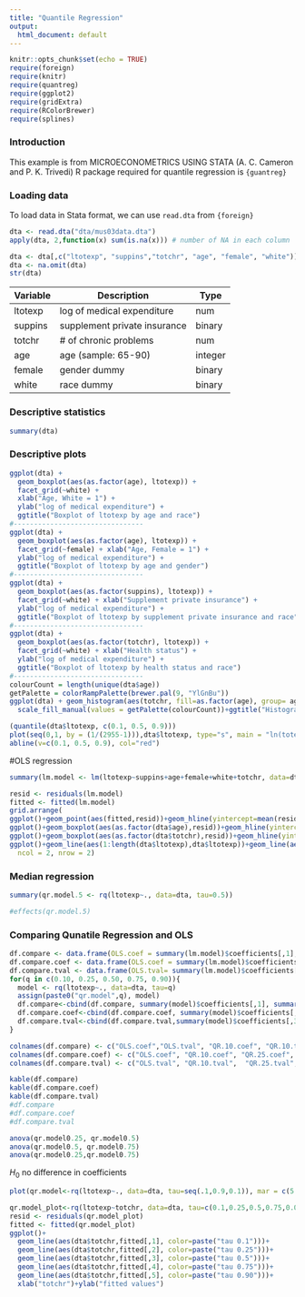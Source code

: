 ```yaml
---
title: "Quantile Regression"
output:
  html_document: default
---
```


```r
knitr::opts_chunk$set(echo = TRUE)
require(foreign)
require(knitr)
require(quantreg)
require(ggplot2)
require(gridExtra)
require(RColorBrewer)
require(splines)
```

### Introduction 

This example is from MICROECONOMETRICS USING STATA 
(A. C. Cameron and P. K. Trivedi)
R package required for quantile regression is `{guantreg}`


### Loading data 

To load data in Stata format, we can use `read.dta` from `{foreign}`

```r
dta <- read.dta("dta/mus03data.dta")
apply(dta, 2,function(x) sum(is.na(x))) # number of NA in each column
```


```r
dta <- dta[,c("ltotexp", "suppins","totchr", "age", "female", "white")]
dta <- na.omit(dta)
str(dta)
```


| Variable | Description                  | Type    |
|----------|------------------------------|---------|
| ltotexp  | log of medical expenditure   | num     |
| suppins  | supplement private insurance | binary  |
| totchr   | # of chronic problems        | num     |
| age      | age (sample: 65-90)          | integer |
| female   | gender dummy                 | binary  |
| white    | race dummy                   | binary  |



### Descriptive statistics

```r
summary(dta)
```


### Descriptive plots

```r
ggplot(dta) + 
  geom_boxplot(aes(as.factor(age), ltotexp)) +
  facet_grid(~white) +
  xlab("Age, White = 1") +
  ylab("log of medical expenditure") +
  ggtitle("Boxplot of ltotexp by age and race")
#--------------------------------
ggplot(dta) + 
  geom_boxplot(aes(as.factor(age), ltotexp)) + 
  facet_grid(~female) + xlab("Age, Female = 1") + 
  ylab("log of medical expenditure") +
  ggtitle("Boxplot of ltotexp by age and gender")
#--------------------------------
ggplot(dta) + 
  geom_boxplot(aes(as.factor(suppins), ltotexp)) + 
  facet_grid(~white) + xlab("Supplement private insurance") + 
  ylab("log of medical expenditure") +
  ggtitle("Boxplot of ltotexp by supplement private insurance and race")
#--------------------------------
ggplot(dta) + 
  geom_boxplot(aes(as.factor(totchr), ltotexp)) + 
  facet_grid(~white) + xlab("Health status") + 
  ylab("log of medical expenditure") +
  ggtitle("Boxplot of ltotexp by health status and race")
#--------------------------------
colourCount = length(unique(dta$age))
getPalette = colorRampPalette(brewer.pal(9, "YlGnBu"))
ggplot(dta) + geom_histogram(aes(totchr, fill=as.factor(age), group= age), bins=7) + 
  scale_fill_manual(values = getPalette(colourCount))+ggtitle("Histogram: Count of of chronic problems by age")+guides(fill=guide_legend(title="Age"))

```


```r
(quantile(dta$ltotexp, c(0.1, 0.5, 0.9)))
plot(seq(0,1, by = (1/(2955-1))),dta$ltotexp, type="s", main = "ln(totexp)",xlab="fraction of the data", ylab="quantiles of ln(totexp) if totexp >0")
abline(v=c(0.1, 0.5, 0.9), col="red")
```

#OLS regression 

```r
summary(lm.model <- lm(ltotexp~suppins+age+female+white+totchr, data=dta))
```

```r
resid <- residuals(lm.model)
fitted <- fitted(lm.model)
grid.arrange(
ggplot()+geom_point(aes(fitted,resid))+geom_hline(yintercept=mean(resid), colour="red"),
ggplot()+geom_boxplot(aes(as.factor(dta$age),resid))+geom_hline(yintercept=mean(resid), colour="red"),
ggplot()+geom_boxplot(aes(as.factor(dta$totchr),resid))+geom_hline(yintercept=mean(resid), colour="red"),
ggplot()+geom_line(aes(1:length(dta$ltotexp),dta$ltotexp))+geom_line(aes(1:length(dta$ltotexp),fitted, colour="red")),
  ncol = 2, nrow = 2)
```


### Median regression

```r
summary(qr.model.5 <- rq(ltotexp~., data=dta, tau=0.5))
```


```r
#effects(qr.model.5)
```
### Comparing Qunatile Regression and OLS

```r
df.compare <- data.frame(OLS.coef = summary(lm.model)$coefficients[,1], OLS.tval= summary(lm.model)$coefficients[,3])
df.compare.coef <- data.frame(OLS.coef = summary(lm.model)$coefficients[,1])
df.compare.tval <- data.frame(OLS.tval= summary(lm.model)$coefficients[,3])
for(q in c(0.10, 0.25, 0.50, 0.75, 0.90)){
  model <- rq(ltotexp~., data=dta, tau=q)
  assign(paste0("qr.model",q), model)
  df.compare<-cbind(df.compare, summary(model)$coefficients[,1], summary(model)$coefficients[,3])
  df.compare.coef<-cbind(df.compare.coef, summary(model)$coefficients[,1])
  df.compare.tval<-cbind(df.compare.tval,summary(model)$coefficients[,3])
}

colnames(df.compare) <- c("OLS.coef","OLS.tval", "QR.10.coef", "QR.10.tval", "QR.25.coef", "QR.25.tval", "QR.50.coef", "QR.50.tval", "QR.75.coef", "QR.75.tval", "QR.90.coef", "QR.90.tval")
colnames(df.compare.coef) <- c("OLS.coef", "QR.10.coef", "QR.25.coef",  "QR.50.coef", "QR.75.coef",  "QR.90.coef")
colnames(df.compare.tval) <- c("OLS.tval", "QR.10.tval",  "QR.25.tval",  "QR.50.tval",  "QR.75.tval",  "QR.90.tval")
```


```r
kable(df.compare)
kable(df.compare.coef)
kable(df.compare.tval)
#df.compare
#df.compare.coef
#df.compare.tval
```


```r
anova(qr.model0.25, qr.model0.5)
anova(qr.model0.5, qr.model0.75)
anova(qr.model0.25,qr.model0.75)
```

$H_0$ no difference in coefficients


```r
plot(qr.model<-rq(ltotexp~., data=dta, tau=seq(.1,0.9,0.1)), mar = c(5.1, 4.1, 2.1, 2.1), xlab="Quantile", mfrow=c(2,3) )
```


```r
qr.model_plot<-rq(ltotexp~totchr, data=dta, tau=c(0.1,0.25,0.5,0.75,0.09))
resid <- residuals(qr.model_plot)
fitted <- fitted(qr.model_plot)
ggplot()+ 
  geom_line(aes(dta$totchr,fitted[,1], color=paste("tau 0.1")))+
  geom_line(aes(dta$totchr,fitted[,2], color=paste("tau 0.25")))+
  geom_line(aes(dta$totchr,fitted[,3], color=paste("tau 0.5")))+
  geom_line(aes(dta$totchr,fitted[,4], color=paste("tau 0.75")))+
  geom_line(aes(dta$totchr,fitted[,5], color=paste("tau 0.90")))+
  xlab("totchr")+ylab("fitted values")
```


